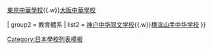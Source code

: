 {{Navbox
| name = 日本的中華學校
| title = {{JPN}}的[[中華學校]]
| listclass = hlist
| state  = {{{state|autocollapse}}}

| group1 = {{ROC}}教育體系
| list1 = [[橫濱中華學院]]{{.w}}[[東京中華學校]]{{.w}}[[大阪中華學校]]

| group2 = {{PRC}}教育體系
| list2 = [[神户中华同文学校]]{{.w}}[[横滨山手中华学校]]
}}<noinclude>
{{collapsible option}}
[[Category:日本的中華學校| ]]
[[Category:日本學校列表模板]]
</noinclude>